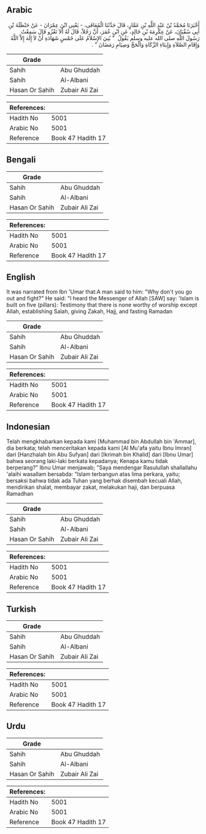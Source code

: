 ## Arabic


<div dir="rtl" lang="ar" style={{fontSize:'larger',backgroundColor:'#f8f9fa',padding:20}}>
أَخْبَرَنَا مُحَمَّدُ بْنُ عَبْدِ اللَّهِ بْنِ عَمَّارٍ، قَالَ حَدَّثَنَا الْمُعَافَى، - يَعْنِي ابْنَ عِمْرَانَ - عَنْ حَنْظَلَةَ بْنِ أَبِي سُفْيَانَ، عَنْ عِكْرِمَةَ بْنِ خَالِدٍ، عَنِ ابْنِ عُمَرَ، أَنَّ رَجُلاً، قَالَ لَهُ أَلاَ تَغْزُو قَالَ سَمِعْتُ رَسُولَ اللَّهِ صلى الله عليه وسلم يَقُولُ ‏ "‏ بُنِيَ الإِسْلاَمُ عَلَى خَمْسٍ شَهَادَةِ أَنْ لاَ إِلَهَ إِلاَّ اللَّهُ وَإِقَامِ الصَّلاَةِ وَإِيتَاءِ الزَّكَاةِ وَالْحَجِّ وَصِيَامِ رَمَضَانَ ‏"‏ ‏.‏
</div>
<div style={{backgroundColor:'#f8f9fa',padding:20, marginBottom: 10}}><table> <thead> <tr> <th>Grade</th> <th></th> </tr> </thead> <tbody> <tr><td>Sahih</td><td>Abu Ghuddah</td></tr><tr><td>Sahih</td><td>Al-Albani</td></tr><tr><td>Hasan Or Sahih</td><td>Zubair Ali Zai</td></tr></tbody></table><table> <thead> <tr> <th>References:</th> <th></th> </tr> </thead> <tbody><tr><td>Hadith No</td><td>5001</td></tr><tr><td>Arabic No</td><td>5001</td></tr><tr><td>Reference</td><td>Book 47 Hadith 17</td></tr></tbody></table></div>

## Bengali


<div dir="ltr" lang="bn" style={{fontSize:'larger',backgroundColor:'#f8f9fa',padding:20}}>

</div>
<div style={{backgroundColor:'#f8f9fa',padding:20, marginBottom: 10}}><table> <thead> <tr> <th>Grade</th> <th></th> </tr> </thead> <tbody> <tr><td>Sahih</td><td>Abu Ghuddah</td></tr><tr><td>Sahih</td><td>Al-Albani</td></tr><tr><td>Hasan Or Sahih</td><td>Zubair Ali Zai</td></tr></tbody></table><table> <thead> <tr> <th>References:</th> <th></th> </tr> </thead> <tbody><tr><td>Hadith No</td><td>5001</td></tr><tr><td>Arabic No</td><td>5001</td></tr><tr><td>Reference</td><td>Book 47 Hadith 17</td></tr></tbody></table></div>

## English


<div dir="ltr" lang="en" style={{fontSize:'larger',backgroundColor:'#f8f9fa',padding:20}}>
It was narrated from Ibn 'Umar that:A man said to him: "Why don't you go out and fight?" He said: "I heard the Messenger of Allah [SAW] say: 'Islam is built on five (pillars): Testimony that there is none worthy of worship except Allah, establishing Salah, giving Zakah, Hajj, and fasting Ramadan
</div>
<div style={{backgroundColor:'#f8f9fa',padding:20, marginBottom: 10}}><table> <thead> <tr> <th>Grade</th> <th></th> </tr> </thead> <tbody> <tr><td>Sahih</td><td>Abu Ghuddah</td></tr><tr><td>Sahih</td><td>Al-Albani</td></tr><tr><td>Hasan Or Sahih</td><td>Zubair Ali Zai</td></tr></tbody></table><table> <thead> <tr> <th>References:</th> <th></th> </tr> </thead> <tbody><tr><td>Hadith No</td><td>5001</td></tr><tr><td>Arabic No</td><td>5001</td></tr><tr><td>Reference</td><td>Book 47 Hadith 17</td></tr></tbody></table></div>

## Indonesian


<div dir="ltr" lang="id" style={{fontSize:'larger',backgroundColor:'#f8f9fa',padding:20}}>
Telah mengkhabarkan kepada kami [Muhammad bin Abdullah bin 'Ammar], dia berkata; telah menceritakan kepada kami [Al Mu'afa yaitu Ibnu Imran] dari [Hanzhalah bin Abu Sufyan] dari [Ikrimah bin Khalid] dari [Ibnu Umar] bahwa seorang laki-laki berkata kepadanya; Kenapa kamu tidak berperang?" Ibnu Umar menjawab; "Saya mendengar Rasulullah shallallahu 'alaihi wasallam bersabda: "Islam terbangun atas lima perkara, yaitu; bersaksi bahwa tidak ada Tuhan yang berhak disembah kecuali Allah, mendirikan shalat, membayar zakat, melakukan haji, dan berpuasa Ramadhan
</div>
<div style={{backgroundColor:'#f8f9fa',padding:20, marginBottom: 10}}><table> <thead> <tr> <th>Grade</th> <th></th> </tr> </thead> <tbody> <tr><td>Sahih</td><td>Abu Ghuddah</td></tr><tr><td>Sahih</td><td>Al-Albani</td></tr><tr><td>Hasan Or Sahih</td><td>Zubair Ali Zai</td></tr></tbody></table><table> <thead> <tr> <th>References:</th> <th></th> </tr> </thead> <tbody><tr><td>Hadith No</td><td>5001</td></tr><tr><td>Arabic No</td><td>5001</td></tr><tr><td>Reference</td><td>Book 47 Hadith 17</td></tr></tbody></table></div>

## Turkish


<div dir="ltr" lang="tr" style={{fontSize:'larger',backgroundColor:'#f8f9fa',padding:20}}>

</div>
<div style={{backgroundColor:'#f8f9fa',padding:20, marginBottom: 10}}><table> <thead> <tr> <th>Grade</th> <th></th> </tr> </thead> <tbody> <tr><td>Sahih</td><td>Abu Ghuddah</td></tr><tr><td>Sahih</td><td>Al-Albani</td></tr><tr><td>Hasan Or Sahih</td><td>Zubair Ali Zai</td></tr></tbody></table><table> <thead> <tr> <th>References:</th> <th></th> </tr> </thead> <tbody><tr><td>Hadith No</td><td>5001</td></tr><tr><td>Arabic No</td><td>5001</td></tr><tr><td>Reference</td><td>Book 47 Hadith 17</td></tr></tbody></table></div>

## Urdu


<div dir="rtl" lang="ur" style={{fontSize:'larger',backgroundColor:'#f8f9fa',padding:20}}>

</div>
<div style={{backgroundColor:'#f8f9fa',padding:20, marginBottom: 10}}><table> <thead> <tr> <th>Grade</th> <th></th> </tr> </thead> <tbody> <tr><td>Sahih</td><td>Abu Ghuddah</td></tr><tr><td>Sahih</td><td>Al-Albani</td></tr><tr><td>Hasan Or Sahih</td><td>Zubair Ali Zai</td></tr></tbody></table><table> <thead> <tr> <th>References:</th> <th></th> </tr> </thead> <tbody><tr><td>Hadith No</td><td>5001</td></tr><tr><td>Arabic No</td><td>5001</td></tr><tr><td>Reference</td><td>Book 47 Hadith 17</td></tr></tbody></table></div>